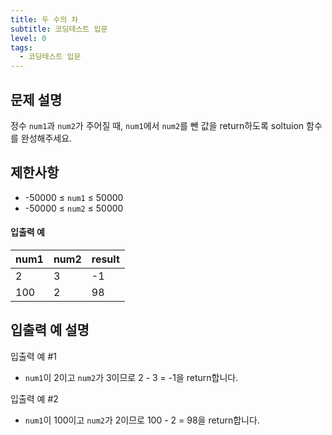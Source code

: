 ```yaml
---
title: 두 수의 차
subtitle: 코딩테스트 입문
level: 0
tags:
  - 코딩테스트 입문
---
```


## 문제 설명

정수 `num1`과 `num2`가 주어질 때, `num1`에서 `num2`를 뺀 값을 return하도록 soltuion 함수를 완성해주세요.

## 제한사항

- -50000 ≤ `num1` ≤ 50000
- -50000 ≤ `num2` ≤ 50000

#### 입출력 예

| num1 | num2 | result |
| ---- | ---- | ------ |
| 2    | 3    | -1     |
| 100  | 2    | 98     |

## 입출력 예 설명

입출력 예 #1

- `num1`이 2이고 `num2`가 3이므로 2 - 3 = -1을 return합니다.

입출력 예 #2

- `num1`이 100이고 `num2`가 2이므로 100 - 2 = 98을 return합니다.
